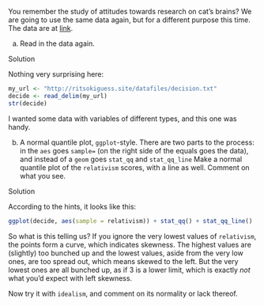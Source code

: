 

 You remember the study of attitudes towards research on
cat's brains? We are going to use the same data again, but for a
different purpose this time. The data are at
[link](http://ritsokiguess.site/datafiles/decision.txt).



(a) Read in the data again.


Solution


Nothing very surprising here:
```r
my_url <- "http://ritsokiguess.site/datafiles/decision.txt"
decide <- read_delim(my_url)
str(decide)
```

       

I wanted some data with variables of different types, and this one was handy.



(b) A normal quantile
plot, `ggplot`-style. There are two parts to the process: in
the `aes` goes `sample=` (on the right side of the
equals goes the data), and instead of a `geom` goes
`stat_qq` and `stat_qq_line` Make a normal quantile plot of the
`relativism` scores, with a line as well. Comment on what you see.


Solution


According to the hints, it looks like this:
```r
ggplot(decide, aes(sample = relativism)) + stat_qq() + stat_qq_line()
```

       

So what is this telling us? If you ignore the very lowest values of
`relativism`, the points form a curve, which indicates
skewness. The highest values are (slightly) too bunched up and the
lowest values, aside from the very low ones, are too spread out, which
means skewed to the left. But the very lowest ones are all bunched up,
as if 3 is a lower limit, which is exactly *not* what you'd
expect with left skewness.

Now try it with `idealism`, and comment on its normality or lack thereof. 






